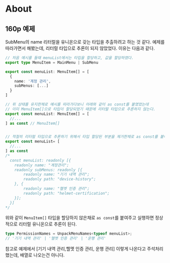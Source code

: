 # About

## 160p 예제

SubMenu의 name 리터럴을 유니온으로 갖는 타입을 추출하려고 하는 것 같다.
예제를 따라가면서 해봤는데, 리터럴 타입으로 추론이 되지 않았었다.
이유는 다음과 같다.

```ts
// 처음 예시를 들때 menuList에서는 타입을 할당하고, 값을 할당하였다.
export type MenuItem = MainMenu | SubMenu

export const menuList: MenuItem[] = [
  {
    name: '계정 관리',
    subMenus: [...]
  }
]

// 위 상태를 유지한채로 예시를 따라가다보니 아래와 같이 as const를 붙였었는데
// 이미 MenuItem[]으로 타입이 할당되었기 때문에 리터럴 타입으로 추론하지 않는다.
export const menuList: MenuItem[] = [
  //...
] as const // MenuItem[]


// 적절히 리터럴 타입으로 추론하기 위해서 타입 할당된 부분을 제거한채로 as const를 붙여주어야 한다.
export const menuList= [
  //...
] as const
/*
  const menuList: readonly [{
    readonly name: "계정관리";
    readonly subMenus: readonly [{
        readonly name: "기기 내역 관리";
        readonly path: "device-history";
    }, {
        readonly name: "헬멧 인증 관리";
        readonly path: "helmet-certification";
    }];
  }]
*/
```

위와 같이 `MenuItem[]` 타입을 할당하지 않은채로 `as const`를 붙여주고 실행하면 정상적으로 리터럴 유니온으로 추론이 된다.

```ts
type PermissionNames = UnpackMenuNames<typeof menuList>;
// '기기 내역 관리' | '헬멧 인증 관리' | '운행 관리'
```

참고로 예제에서 [기기 내역 관리,헬멧 인증 관리, 운행 관리] 이렇게 나온다고 주석처리 했는데, 배열로 나오는건 아니다.
